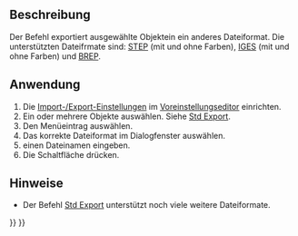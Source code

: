<languages/>

{{Docnav/de
|[[Part_Import/de|Import CAD]]
|[[Part_BoxSelection/de|Part BoxAuswahl]]
|[[Part_Workbench/de|Part]]
|IconL=Part_Import.svg
|IconR=Part_BoxSelection.svg
|IconC=Workbench_Part.svg
}}

{{GuiCommand/de
|Name=Part Export‎
|Name/de=Part Export
|MenuLocation=Part → In CAD-Datei exportieren...
|Workbenches=[[Part_Workbench/de|Part]]
|SeeAlso=[[Std_Export/de|Std Export]], [[Import_Export/de|Import Export]]
}}

<span id="Description"></span>
==Beschreibung== 

Der Befehl {{Button|[[Image:Part_Export.svg|24px]] [[Part_Export/de|Part Export]]}} exportiert ausgewählte Objektein ein anderes Dateiformat. Die unterstützten Dateifrmate sind: [http://en.wikipedia.org/wiki/Step_file STEP] (mit und ohne Farben), [http://en.wikipedia.org/wiki/IGES IGES] (mit und ohne Farben) und [http://en.wikipedia.org/wiki/BREP BREP].

<span id="Usage"></span>
==Anwendung==

# Die [[Import_Export_Preferences/de|Import-/Export-Einstellungen]] im [[Preferences_Editor/de|Voreinstellungseditor]] einrichten.
# Ein oder mehrere Objekte auswählen. Siehe [[Std_Export/de#Anwendung|Std Export]].
# Den Menüeintrag {{MenuCommand|Part → [[File:Part_Export.svg|16px]] In CAD-Datei exportieren}} auswählen.
# Das korrekte Dateiformat im Dialogfenster auswählen.
# einen Dateinamen eingeben.
# Die Schaltfläche {{Button|Speichern}} drücken.

<span id="Notes"></span>
==Hinweise==

* Der Befehl [[Std_Export/de|Std Export]] unterstützt noch viele weitere Dateiformate.


{{Docnav/de
|[[Part_Import/de|Import CAD]]
|[[Part_BoxSelection/de|Part BoxAuswahl]]
|[[Part_Workbench/de|Part]]
|IconL=Part_Import.svg
|IconR=Part_BoxSelection.svg
|IconC=Workbench_Part.svg
}}

{{Part_Tools_navi{{#translation:}}}}
{{Userdocnavi{{#translation:}}}}